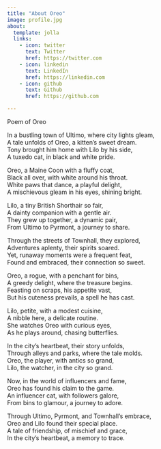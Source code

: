 ```yaml
---
title: "About Oreo"
image: profile.jpg
about:
  template: jolla
  links:
    - icon: twitter
      text: Twitter
      href: https://twitter.com
    - icon: linkedin
      text: LinkedIn
      href: https://linkedin.com
    - icon: github
      text: Github
      href: https://github.com

---
```


Poem of Oreo  

In a bustling town of Ultimo, where city lights gleam,  
A tale unfolds of Oreo, a kitten’s sweet dream.  
Tony brought him home with Lilo by his side,  
A tuxedo cat, in black and white pride.  

Oreo, a Maine Coon with a fluffy coat,  
Black all over, with white around his throat.  
White paws that dance, a playful delight,  
A mischievous gleam in his eyes, shining bright.  

Lilo, a tiny British Shorthair so fair,  
A dainty companion with a gentle air.  
They grew up together, a dynamic pair,  
From Ultimo to Pyrmont, a journey to share.  

Through the streets of Townhall, they explored,  
Adventures aplenty, their spirits soared.  
Yet, runaway moments were a frequent feat,  
Found and embraced, their connection so sweet.  

Oreo, a rogue, with a penchant for bins,  
A greedy delight, where the treasure begins.  
Feasting on scraps, his appetite vast,  
But his cuteness prevails, a spell he has cast.  

Lilo, petite, with a modest cuisine,  
A nibble here, a delicate routine.  
She watches Oreo with curious eyes,  
As he plays around, chasing butterflies.  

In the city’s heartbeat, their story unfolds,  
Through alleys and parks, where the tale molds.  
Oreo, the player, with antics so grand,  
Lilo, the watcher, in the city so grand.  

Now, in the world of influencers and fame,  
Oreo has found his claim to the game.  
An influencer cat, with followers galore,  
From bins to glamour, a journey to adore.  

Through Ultimo, Pyrmont, and Townhall’s embrace,  
Oreo and Lilo found their special place.  
A tale of friendship, of mischief and grace,  
In the city’s heartbeat, a memory to trace.  
